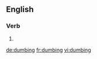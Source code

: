 ==English==

===Verb===
{{head|en|present participle}}

# {{present participle of|dumb|lang=en|nocat=1}}

[[de:dumbing]]
[[fr:dumbing]]
[[vi:dumbing]]